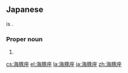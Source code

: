 ==Japanese==
{{DEFAULTSORT:いるかざ}}
{{ja-kanjitab|yomi=irr|||ざ}}
{{m|ja|海豚}} is {{juku}}.

===Proper noun===
{{ja-pos|proper|いるかざ}}

# {{altspell|lang=ja|いるか座||[[Delphinus]]}}

[[cs:海豚座]]
[[el:海豚座]]
[[la:海豚座]]
[[ja:海豚座]]
[[zh:海豚座]]